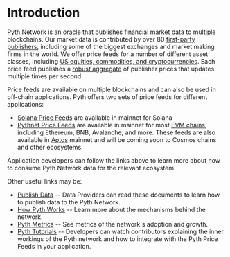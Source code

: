 # Introduction

Pyth Network is an oracle that publishes financial market data to multiple blockchains.
Our market data is contributed by over 80 [first-party publishers](https://pyth.network/publishers/), including some of the biggest exchanges and market making firms in the world.
We offer price feeds for a number of different asset classes, including [US equities, commodities, and cryptocurrencies](https://pyth.network/price-feeds/).
Each price feed publishes a [robust aggregate](documentation/how-pyth-works/price-aggregation.md) of publisher prices that updates multiple times per second.

Price feeds are available on multiple blockchains and can also be used in off-chain applications.
Pyth offers two sets of price feeds for different applications:

- [Solana Price Feeds](documentation/solana-price-feeds.md) are available in mainnet for Solana
- [Pythnet Price Feeds](documentation/pythnet-price-feeds.md) are available in mainnet for most [EVM chains](documentation/pythnet-price-feeds/evm.md), including Ethereum, BNB, Avalanche, and more.
  These feeds are also available in [Aptos](documentation/pythnet-price-feeds/aptos.md) mainnet and will be coming soon to Cosmos chains and other ecosystems.

Application developers can follow the links above to learn more about how to consume Pyth Network data for the relevant ecosystem.

Other useful links may be:

- [Publish Data](documentation/publish-data.md) -- Data Providers can read these documents to learn how to publish data to the Pyth Network.
- [How Pyth Works](documentation/how-pyth-works.md) -- Learn more about the mechanisms behind the network.
- [Pyth Metrics](documentation/metrics.md) -- See metrics of the network's adoption and growth.
- [Pyth Tutorials](https://youtube.com/playlist?list=PL-wxIsxi1V--5-p0eREKI0H8eszz7MGEg) -- Developers can watch contributors explaining the inner workings of the Pyth network and how to integrate with the Pyth Price Feeds in your application.
